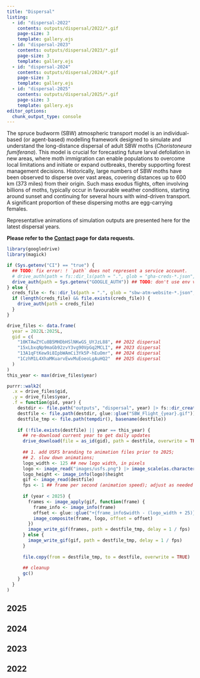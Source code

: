 ```yaml
---
title: "Dispersal"
listing:
  - id: "dispersal-2022"
    contents: outputs/dispersal/2022/*.gif
    page-size: 3
    template: gallery.ejs
  - id: "dispersal-2023"
    contents: outputs/dispersal/2023/*.gif
    page-size: 3
    template: gallery.ejs
  - id: "dispersal-2024"
    contents: outputs/dispersal/2024/*.gif
    page-size: 3
    template: gallery.ejs
  - id: "dispersal-2025"
    contents: outputs/dispersal/2025/*.gif
    page-size: 3
    template: gallery.ejs
editor_options: 
  chunk_output_type: console
---
```


The spruce budworm (SBW) atmospheric transport model is an individual-based (or agent-based) modelling framework designed to simulate and understand the long-distance dispersal of adult SBW moths (_Choristoneura fumiferana_).
This model is crucial for forecasting future larval defoliation in new areas, where moth immigration can enable populations to overcome local limitations and initiate or expand outbreaks, thereby supporting forest management decisions.
Historically, large numbers of SBW moths have been observed to disperse over vast areas, covering distances up to 600 km (373 miles) from their origin.
Such mass exodus flights, often involving billions of moths, typically occur in favourable weather conditions, starting around sunset and continuing for several hours with wind-driven transport. 
A significant proportion of these dispersing moths are egg-carrying females.

Representative animations of simulation outputs are presented here for the latest dispersal years.

**Please refer to the [Contact](contact.qmd) page for data requests.**

```r
library(googledrive)
library(magick)

if (Sys.getenv("CI") == "true") {
  ## TODO: fix error: ! `path` does not represent a service account.
  # drive_auth(path = fs::dir_ls(path = ".", glob = "gha-creds-*.json", type = "file"))
  drive_auth(path = Sys.getenv("GOOGLE_AUTH")) ## TODO: don't use env var
} else {
  creds_file <- fs::dir_ls(path = ".", glob = "sbw-atm-website-*.json", type = "file")
  if (length(creds_file) && file.exists(creds_file)) {
    drive_auth(path = creds_file)
  }
}

drive_files <- data.frame(
  year = 2022L:2025L,
  gid = c(
    "10KTAwZYCu8B5MHDbHSlNKwGS_UYJzL88", ## 2022 dispersal
    "15xLbxqNp9maGb92zvY3vg90VpGq2MCLI", ## 2023 dispersal
    "13A1qFtKew9i8IpbWAmCi3Yk5P-hEuOmr", ## 2024 dispersal
    "1CzhM1L4XhaMKuarvEwvMuEoeoLgAuHQ2"  ## 2025 dispersal
  )
)
this_year <- max(drive_files$year)

purrr::walk2(
  .x = drive_files$gid,
  .y = drive_files$year,
  .f = function(gid, year) {
    destdir <- file.path("outputs", "dispersal", year) |> fs::dir_create()
    destfile <- file.path(destdir, glue::glue("SBW_Flight_{year}.gif"))
    destfile_tmp <- file.path(tempdir(), basename(destfile))
     
    if (!file.exists(destfile) || year == this_year) {
      ## re-download current year to get daily updates
      drive_download(file = as_id(gid), path = destfile, overwrite = TRUE)
    
      ## 1. add USFS branding to animation files prior to 2025;
      ## 2. slow down animations;
      logo_width <- 125 ## new logo width, in pixels
      logo <- image_read("images/usfs.png") |> image_scale(as.character(logo_width))
      logo_height <- image_info(logo)$height
      gif <- image_read(destfile)
      fps <- 1 ## frame per second (animation speed); adjust as needed
      
      if (year < 2025) {
        frames <- image_apply(gif, function(frame) {
          frame_info <- image_info(frame)
          offset <- glue::glue("+{frame_info$width - (logo_width + 25)}+{frame_info$height - (logo_height + 75)}")
          image_composite(frame, logo, offset = offset)
        })
        image_write_gif(frames, path = destfile_tmp, delay = 1 / fps)
      } else {
        image_write_gif(gif, path = destfile_tmp, delay = 1 / fps)
      }
      
      file.copy(from = destfile_tmp, to = destfile, overwrite = TRUE)
      
      ## cleanup
      gc()
    }
  }
)
```

## 2025

::: {#dispersal-2025}
:::

## 2024

::: {#dispersal-2024}
:::

## 2023

::: {#dispersal-2023}
:::

## 2022

::: {#dispersal-2022}
:::
